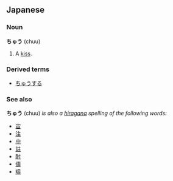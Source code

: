 ==Japanese==
===Noun===
'''ちゅう''' (chuu)
# A [[kiss]].

===Derived terms===
* [[ちゅうする]]

===See also===
'''ちゅう''' (chuu) ''is also a [[hiragana]] spelling of the following words:''
* [[宙]]
* [[注]]
* [[中]]
* [[註]]
* [[酎]]
* [[儔]]
* [[疇]]